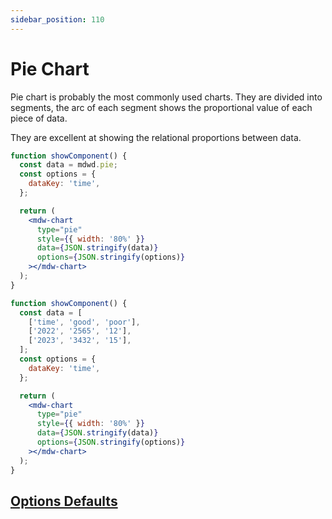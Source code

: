 ```yaml
---
sidebar_position: 110
---
```


# Pie Chart

Pie chart is probably the most commonly used charts. They are divided into segments, the arc of each segment shows the proportional value of each piece of data.

They are excellent at showing the relational proportions between data.

```jsx live
function showComponent() {
  const data = mdwd.pie;
  const options = {
    dataKey: 'time',
  };

  return (
    <mdw-chart
      type="pie"
      style={{ width: '80%' }}
      data={JSON.stringify(data)}
      options={JSON.stringify(options)}
    ></mdw-chart>
  );
}
```

```jsx live
function showComponent() {
  const data = [
    ['time', 'good', 'poor'],
    ['2022', '2565', '12'],
    ['2023', '3432', '15'],
  ];
  const options = {
    dataKey: 'time',
  };

  return (
    <mdw-chart
      type="pie"
      style={{ width: '80%' }}
      data={JSON.stringify(data)}
      options={JSON.stringify(options)}
    ></mdw-chart>
  );
}
```

## [Options Defaults](doughnut#options-defaults)
